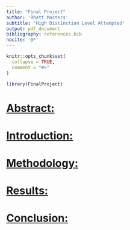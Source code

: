 ```yaml
---
title: "Final Project"
author: 'Rhett Masters'
subtitle: 'High Distinction Level Attempted'
output: pdf_document
bibliography: references.bib
nocite: '@*'
---
```


```r
knitr::opts_chunk$set(
  collapse = TRUE,
  comment = "#>"
)
```

```r
library(FinalProject)
```

# [Abstract:]{.underline}

# [Introduction:]{.underline}

# [Methodology:]{.underline}

# [Results:]{.underline}

# [Conclusion:]{.underline}
